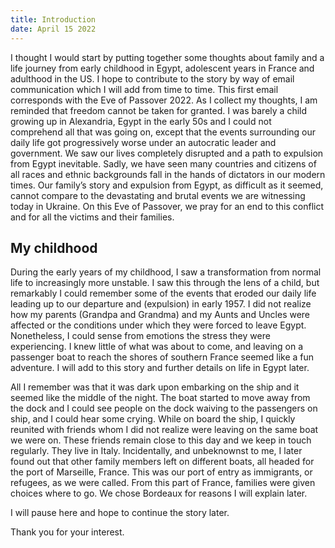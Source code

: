```yaml
---
title: Introduction
date: April 15 2022
---
```


I thought I would start by putting together some thoughts about family
and a life journey from early childhood in Egypt,
adolescent years in France and adulthood in the US.
I hope to contribute to the story by way of email communication
which I will add from time to time.
This first email corresponds with the Eve of Passover 2022.
As I collect my thoughts,
I am reminded that freedom cannot be taken for granted.
I was barely a child growing up in Alexandria,
Egypt in the early 50s and I could not comprehend all that was going on,
except that the events surrounding our daily life got progressively worse under an autocratic leader and government.
We saw our lives completely disrupted and a path to expulsion from Egypt inevitable.
Sadly, we have seen many countries and citizens of all races and ethnic backgrounds
fall in the hands of dictators in our modern times.
Our family’s story and expulsion from Egypt, as difficult as it seemed,
cannot compare to the devastating and brutal events we are witnessing today in Ukraine.
On this Eve of Passover,
we pray for an end to this conflict and for all the victims and their families.

## My childhood

During the early years of my childhood, I saw a transformation from normal life to increasingly more unstable. I saw this through the lens of a child, but remarkably I could remember some of the events that eroded our daily life leading up to our departure and (expulsion) in early 1957. I did not realize how my parents (Grandpa and Grandma) and my Aunts and Uncles were affected or the conditions under which they were forced to leave Egypt. Nonetheless, I could sense from emotions the stress they were experiencing. I knew little of what was about to come, and leaving on a passenger boat to reach the shores of southern France seemed like a fun adventure. I will add to this story and further details on life in Egypt later.

All I remember was that it was dark upon embarking on the ship
and it seemed like the middle of the night.
The boat started to move away from the dock
and I could see people on the dock waiving to the passengers on ship,
and I could hear some crying.
While on board the ship,
I quickly reunited with friends whom I did not realize were leaving on the same boat we were on.
These friends remain close to this day and we keep in touch regularly.
They live in Italy.
Incidentally, and unbeknownst to me, I later found out that other family members left on different boats,
all headed for the port of Marseille, France.
This was our port of entry as immigrants, or refugees, as we were called.
From this part of France,
families were given choices where to go.
We chose Bordeaux for reasons I will explain later. 

I will pause here and hope to continue the story later.

Thank you for your interest.
